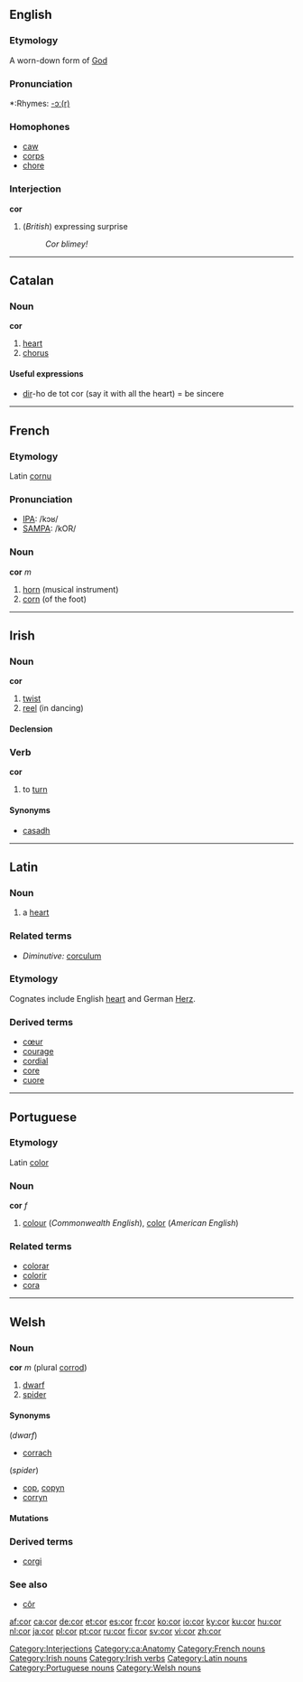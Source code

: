 ==English==

===Etymology===
A worn-down form of [[God]]

===Pronunciation===
*:Rhymes: [[Rhymes:English:-ɔː(r)|-ɔː(r)]]

===Homophones===
*[[caw]]
*[[corps]]
*[[chore]]

===Interjection===
'''cor'''

# (''British'') expressing surprise
#:''Cor blimey!''

[[Category:Interjections]]

----

==Catalan==

===Noun===
'''cor'''

# [[heart]]
# [[chorus]]

{{rfc-header|Useful expressions}}
====Useful expressions====
*[[dir]]-ho de tot cor  (say it with all the heart) = be sincere

[[Category:ca:Anatomy]]

----

==French==

===Etymology===
Latin [[cornu]]

===Pronunciation===
*[[w:IPA|IPA]]: /kɔʁ/
*[[w:SAMPA|SAMPA]]: /kOR/

===Noun===
'''cor''' ''m''

# [[horn]] (musical instrument)
# [[corn]] (of the foot)

[[Category:French nouns]]

----

==Irish==

===Noun===
'''cor''' {{m}}

# [[twist]]
# [[reel]] (in dancing)

====Declension====
{{ga noun m1|c|or|oir|pl=a}}

===Verb===
'''cor'''

# to [[turn]]

====Synonyms====
*[[casadh]]

[[Category:Irish nouns]]
[[Category:Irish verbs]]

----

==Latin==

===Noun===
{{la-noun|cor|cordis|cordis|n|third}}

# a [[heart]]

===Related terms===
*''Diminutive:'' [[corculum]]

===Etymology===
Cognates include English [[heart]] and German [[Herz]].

===Derived terms===
*[[cœur]]
*[[courage]]
*[[cordial]]
*[[core]]
*[[cuore]]

[[Category:Latin nouns]]

----

==Portuguese==

===Etymology===
Latin [[color]]

===Noun===
'''cor''' ''f''

# [[colour]] (''Commonwealth English''), [[color]] (''American English'')

===Related terms===
*[[colorar]]
*[[colorir]]
*[[cora]]

[[Category:Portuguese nouns]]

----

==Welsh==

===Noun===
'''cor''' ''m'' (plural [[corrod]])

# [[dwarf]]
# [[spider]]

====Synonyms====
(''dwarf'')
*[[corrach]]

(''spider'')
*[[cop]], [[copyn]]
*[[corryn]]

====Mutations====
{{cy-mut-c|or}}

===Derived terms===
*[[corgi]]

===See also===
*[[côr]]

[[Category:Welsh nouns]]

[[af:cor]]
[[ca:cor]]
[[de:cor]]
[[et:cor]]
[[es:cor]]
[[fr:cor]]
[[ko:cor]]
[[io:cor]]
[[ky:cor]]
[[ku:cor]]
[[hu:cor]]
[[nl:cor]]
[[ja:cor]]
[[pl:cor]]
[[pt:cor]]
[[ru:cor]]
[[fi:cor]]
[[sv:cor]]
[[vi:cor]]
[[zh:cor]]